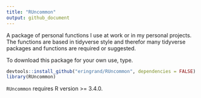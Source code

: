 ```yaml
---
title: "RUncommon"
output: github_document
---
```


A package of personal functions I use at work or in my personal projects. The functions are based in tidyverse style and therefor many tidyverse packages and functions are required or suggested. 

To download this package for your own use, type.

```r
devtools::install_github("eringrand/RUncommon", dependencies = FALSE)
library(RUncommon)
```

```RUncommon``` requires R version >= 3.4.0.
